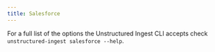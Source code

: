 ```yaml
---
title: Salesforce
---
```



<SharedContentSalesforce/>


<CodeGroup>

  <SalesforceSh />

  <SalesforcePy />

</CodeGroup>

For a full list of the options the Unstructured Ingest CLI accepts check `unstructured-ingest salesforce --help`.
